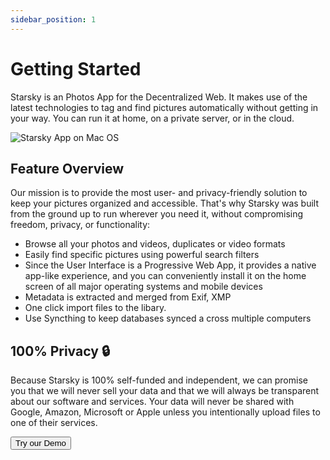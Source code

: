```yaml
---
sidebar_position: 1
---
```



# Getting Started

Starsky is an Photos App for the Decentralized Web. It makes use of the latest technologies to tag and find pictures automatically without getting in your way. You can run it at home, on a private server, or in the cloud.

![Starsky App on Mac OS](../assets/starsky-mac-v050-home-nl.jpg)

## Feature Overview

Our mission is to provide the most user- and privacy-friendly solution to keep your pictures organized and accessible. That's why Starsky was built from the ground up to run wherever you need it, without compromising freedom, privacy, or functionality:

-   Browse all your photos and videos, duplicates or video formats
-   Easily find specific pictures using powerful search filters
-   Since the User Interface is a Progressive Web App, it provides a native app-like experience,
    and you can conveniently install it on the home screen of all major operating systems and mobile devices
-   Metadata is extracted and merged from Exif, XMP
-   One click import files to the libary.
-   Use Syncthing to keep databases synced a cross multiple computers

## 100% Privacy 🔒

Because Starsky is 100% self-funded and independent, we can promise you that we will never sell your data and that we will always be transparent about our software and services. Your data will never be shared with Google, Amazon, Microsoft or Apple unless you intentionally upload files to one of their services.

<Button href="https://demo.qdraw.nl" color="#25c2a0">
    Try our Demo
</Button>
